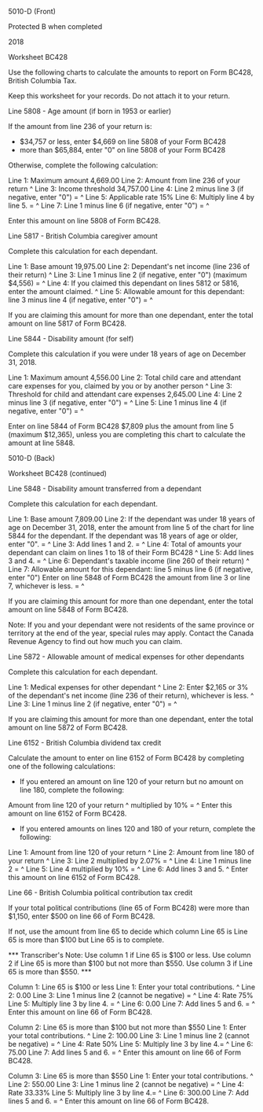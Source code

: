 ﻿5010-D (Front) 
 
Protected B when completed 
 
2018 
 
Worksheet BC428 
 
Use the following charts to calculate the amounts to report on Form BC428, 
British Columbia Tax. 
 
Keep this worksheet for your records. Do not attach it to your return. 
 
Line 5808 - Age amount (if born in 1953 or earlier) 
 
If the amount from line 236 of your return is: 
 
- $34,757 or less, enter $4,669 on line 5808 of your Form BC428 
- more than $65,884, enter "0" on line 5808 of your Form BC428 
 
Otherwise, complete the following calculation: 
 
Line 1: Maximum amount 4,669.00 
Line 2: Amount from line 236 of your return ^
Line 3: Income threshold 34,757.00 
Line 4: Line 2 minus line 3 (if negative, enter "0") = ^
Line 5: Applicable rate 15% 
Line 6: Multiply line 4 by line 5. = ^
Line 7: Line 1 minus line 6 (if negative, enter "0") = ^
 
Enter this amount on line 5808 of Form BC428. 
 
Line 5817 - British Columbia caregiver amount 
 
Complete this calculation for each dependant. 
 
Line 1: Base amount 19,975.00 
Line 2: Dependant's net income (line 236 of their return) ^
Line 3: Line 1 minus line 2 (if negative, enter "0") (maximum $4,556) = ^
Line 4: If you claimed this dependant on lines 5812 or 5816, enter the amount 
claimed. ^
Line 5: Allowable amount for this dependant: line 3 minus line 4 (if 
negative, enter "0") = ^
 
If you are claiming this amount for more than one dependant, enter the total 
amount on line 5817 of Form BC428. 
 
Line 5844 - Disability amount (for self) 
 
Complete this calculation if you were under 18 years of age on December 31, 
2018. 
 
Line 1: Maximum amount 4,556.00 
Line 2: Total child care and attendant care expenses for you, claimed by you 
or by another person ^
Line 3: Threshold for child and attendant care expenses 2,645.00 
Line 4: Line 2 minus line 3 (if negative, enter "0") = ^
Line 5: Line 1 minus line 4 (if negative, enter "0") = ^
 
Enter on line 5844 of Form BC428 $7,809 plus the amount from line 5 (maximum 
$12,365), unless you are completing this chart to calculate the amount at 
line 5848. 
 
 
5010-D (Back) 
 
Worksheet BC428 (continued) 
 
Line 5848 - Disability amount transferred from a dependant 
 
Complete this calculation for each dependant. 
 
Line 1: Base amount 7,809.00 
Line 2: If the dependant was under 18 years of age on December 31, 2018, 
enter the amount from line 5 of the chart for line 5844 for the dependant. If 
the dependant was 18 years of age or older, enter "0". = ^
Line 3: Add lines 1 and 2. = ^
Line 4: Total of amounts your dependant can claim on lines 1 to 18 of their 
Form BC428 ^
Line 5: Add lines 3 and 4. = ^
Line 6: Dependant's taxable income (line 260 of their return) ^
Line 7: Allowable amount for this dependant: line 5 minus line 6 (if 
negative, enter "0") Enter on line 5848 of Form BC428 the amount from line 3 
or line 7, whichever is less. = ^
 
If you are claiming this amount for more than one dependant, enter the total 
amount on line 5848 of Form BC428. 
 
Note: 
If you and your dependant were not residents of the same province or 
territory at the end of the year, special rules may apply. Contact the Canada 
Revenue Agency to find out how much you can claim. 
 
Line 5872 - Allowable amount of medical expenses for other dependants 
 
Complete this calculation for each dependant. 
 
Line 1: Medical expenses for other dependant ^
Line 2: Enter $2,165 or 3% of the dependant's net income (line 236 of their 
return), whichever is less. ^
Line 3: Line 1 minus line 2 (if negative, enter "0") = ^
 
If you are claiming this amount for more than one dependant, enter the total 
amount on line 5872 of Form BC428. 
 
Line 6152 - British Columbia dividend tax credit 
 
Calculate the amount to enter on line 6152 of Form BC428 by completing one of 
the following calculations: 
 
- If you entered an amount on line 120 of your return but no amount on line 
180, complete the following: 
 
Amount from line 120 of your return ^
multiplied by 10% = ^
Enter this amount on line 6152 of Form BC428. 
 
- If you entered amounts on lines 120 and 180 of your return, complete the 
following: 
 
Line 1: Amount from line 120 of your return ^
Line 2: Amount from line 180 of your return ^
Line 3: Line 2 multiplied by 2.07% = ^
Line 4: Line 1 minus line 2 = ^
Line 5: Line 4 multiplied by 10% = ^
Line 6: Add lines 3 and 5. ^
Enter this amount on line 6152 of Form BC428. 
 
Line 66 - British Columbia political contribution tax credit 
 
If your total political contributions (line 65 of Form BC428) were more than 
$1,150, enter $500 on line 66 of Form BC428. 
 
If not, use the amount from line 65 to decide which column Line 65 is Line 65 
is more than $100 but Line 65 is to complete. 
 
*** Transcriber's Note: Use column 1 if Line 65 is $100 or less. Use column 2 
if Line 65 is more than $100 but not more than $550. Use column 3 if Line 65 
is more than $550. *** 
 
Column 1: Line 65 is $100 or less 
Line 1: Enter your total contributions. ^
Line 2: 0.00 
Line 3: Line 1 minus line 2 (cannot be negative) = ^
Line 4: Rate 75% 
Line 5: Multiply line 3 by line 4. = ^
Line 6: 0.00 
Line 7: Add lines 5 and 6. = ^
Enter this amount on line 66 of Form BC428. 
 
Column 2: Line 65 is more than $100 but not more than $550 
Line 1: Enter your total contributions. ^
Line 2: 100.00 
Line 3: Line 1 minus line 2 (cannot be negative) = ^
Line 4: Rate 50% 
Line 5: Multiply line 3 by line 4.= ^
Line 6: 75.00 
Line 7: Add lines 5 and 6. = ^
Enter this amount on line 66 of Form BC428. 
 
Column 3: Line 65 is more than $550 
Line 1: Enter your total contributions. ^
Line 2: 550.00 
Line 3: Line 1 minus line 2 (cannot be negative) = ^
Line 4: Rate 33.33% 
Line 5: Multiply line 3 by line 4.= ^
Line 6: 300.00 
Line 7: Add lines 5 and 6. = ^
Enter this amount on line 66 of Form BC428.
